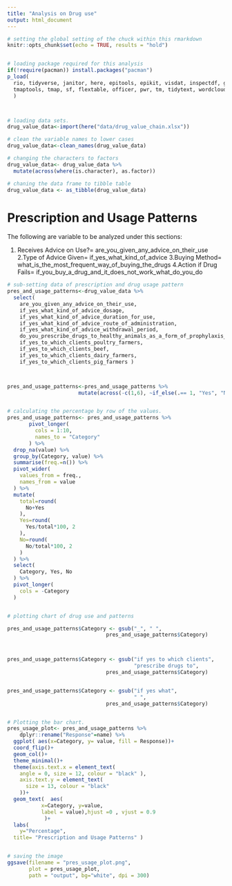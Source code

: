 ```yaml
---
title: "Analysis on Drug use"
output: html_document
---
```


```r

# setting the global setting of the chuck within this rmarkdown
knitr::opts_chunk$set(echo = TRUE, results = "hold")


# loading package required for this analysis 
if(!require(pacman)) install.packages("pacman")
p_load(
  rio, tidyverse, janitor, here, epitools, epikit, visdat, inspectdf, gtsummary, 
  tmaptools, tmap, sf, flextable, officer, pwr, tm, tidytext, wordcloud, plotly
  )



# loading data sets.
drug_value_data<-import(here("data/drug_value_chain.xlsx"))

# clean the variable names to lower cases
drug_value_data<-clean_names(drug_value_data)

# changing the characters to factors 
drug_value_data<- drug_value_data %>% 
  mutate(across(where(is.character), as.factor))

# chaning the data frame to tibble table
drug_value_data <- as_tibble(drug_value_data)


```

# Prescription and Usage Patterns
The following are variable to be analyzed under this sections: 

  
1. Receives Advice on Use?=	are_you_given_any_advice_on_their_use
2.Type of Advice Given=	if_yes_what_kind_of_advice
3.Buying Method=	what_is_the_most_frequent_way_of_buying_the_drugs
4.Action if Drug Fails=	if_you_buy_a_drug_and_it_does_not_work_what_do_you_do

```r
# sub-setting data of prescription and drug usage pattern 
pres_and_usage_patterns<-drug_value_data %>% 
  select(
    are_you_given_any_advice_on_their_use, 
    if_yes_what_kind_of_advice_dosage, 
    if_yes_what_kind_of_advice_duration_for_use,
    if_yes_what_kind_of_advice_route_of_administration, 
    if_yes_what_kind_of_advice_withdrawal_period,
    do_you_prescribe_drugs_to_healthy_animals_as_a_form_of_prophylaxis_315,
    if_yes_to_which_clients_poultry_farmers, 
    if_yes_to_which_clients_beef, 
    if_yes_to_which_clients_dairy_farmers, 
    if_yes_to_which_clients_pig_farmers )



pres_and_usage_patterns<-pres_and_usage_patterns %>% 
                       mutate(across(-c(1,6), ~if_else(.== 1, "Yes", "No")))


# calculating the percentage by row of the values.
pres_and_usage_patterns<- pres_and_usage_patterns %>% 
       pivot_longer(
         cols = 1:10, 
         names_to = "Category"
       ) %>% 
  drop_na(value) %>% 
  group_by(Category, value) %>% 
  summarise(freq.=n()) %>% 
  pivot_wider(
    values_from = freq., 
    names_from = value
  ) %>% 
  mutate(
    total=round(
      No+Yes
    ), 
    Yes=round(
      Yes/total*100, 2
    ), 
    No=round(
      No/total*100, 2
    )
  ) %>% 
  select(
    Category, Yes, No
  ) %>% 
  pivot_longer(
    cols = -Category
  )


# plotting chart of drug use and patterns 

pres_and_usage_patterns$Category <- gsub("_", " ", 
                                pres_and_usage_patterns$Category)



pres_and_usage_patterns$Category <- gsub("if yes to which clients",
                                         "prescribe drugs to", 
                                pres_and_usage_patterns$Category)


pres_and_usage_patterns$Category <- gsub("if yes what",
                                         " ", 
                                pres_and_usage_patterns$Category)


# Plotting the bar chart. 
pres_usage_plot<- pres_and_usage_patterns %>% 
    dplyr::rename("Response"=name) %>% 
  ggplot( aes(x=Category, y= value, fill = Response))+
  coord_flip()+
  geom_col()+
  theme_minimal()+
  theme(axis.text.x = element_text(
    angle = 0, size = 12, colour = "black" ), 
    axis.text.y = element_text(
      size = 13, colour = "black" 
    ))+
  geom_text(  aes(
           x=Category, y=value, 
           label = value),hjust =0 , vjust = 0.9  
            )+
  labs(
    y="Percentage", 
  title= "Prescription and Usage Patterns" )


# saving the image 
ggsave(filename = "pres_usage_plot.png", 
       plot = pres_usage_plot,
       path = "output", bg="white", dpi = 300)




```

